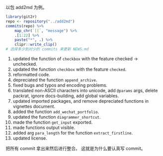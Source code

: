 以包 add2md 为例。

```r
library(git2r)
repo <- repository("../add2md")
commits(repo) %>% 
    map_chr(`[[`, "message") %>% 
    .[1:22] %>% 
    paste("*", .) %>% 
    clipr::write_clip()
# 选择多少到对少的 commits 来更新 NEWS.md
```

1. updated the function of `checkbox` with the feature checked -> unchecked.
1. updated the function `checkbox` with the feature `checked`.
1. reformatted code.
1. depreciated the function `append_archive`.
1. fixed bugs and typos and encoding problems.
1. translated non-ASCII characters into unicode, add `@params` args, delete packrat, ignore docs-building, add global variables.
1. updated imported packages, and remove depreciated functions in vignettes document.
1. added the function `add_wechat_portfolio`.
1. updated the function `diagrammer_shortcut`.
1. made the function `get_input` exported.
1. made functions output visible.
1. added arg `para_length` for the function `extract_firstline`.
1. updated license.

把所有 commit 拿出来然后进行整合。
这就是为什么要认真写 commit。